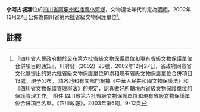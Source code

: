 {{msg:四川省文物保護單位
|名稱 = 小河古城牆
|編號 = 30
|圖片 = 
|級別 = S6
|分類 = 
|時代 = [[明代|明代]]
|地点 = [[四川省|四川省]][[阿壩州|阿壩州]][[松播縣|松播縣]][[小河鄉|小河鄉]]
|坐標 =
|登錄 = 2002年12月27日
}}
'''小河古城牆'''位於[[四川省|四川省]][[阿壩州|阿壩州]][[松播縣|松播縣]][[小河鄉|小河鄉]]，文物遺址年代判定為[[明朝|明朝]]。2002年12月27日公佈為四川省第六批省級文物保護單位<ref>『四川省人民政府關於公布第六批省級文物保護單位和現有省級文物保護單位合併項目的通知』，川府發（2002）23號，2002年12月27日，省政府同意省文化廳提出的第六批省級文物保護單位91處和現有省級文物保護單位合併項目13處，現予公布。 請各地和有關部門根據《中華人民共和國文物保護法》和《四川省文物保護管理辦法》的規定，認真做好所轄境內省級文物保護單位的保護管理工作。 附件 四川省第六批省級文物保護單位和現有省級文物保護單位合併項目名單。《四川政報》，2003年第6期，9-12頁</ref>。

==註釋==
{{reflist}}
{{文物保護單位小作品}}